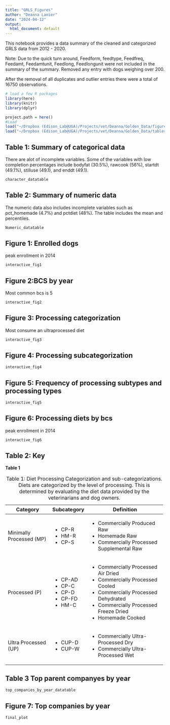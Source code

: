 ```yaml
---
title: "GRLS_Figures"
author: "Deanna Lanier"
date: "2024-04-12"
output:
  html_document: default
---
```


This notebook provides a data summary of the cleaned and categorized GRLS data from 2012 - 2020.

Note: Due to the quick turn around, Feedform, feedtype, Feedfreq, Feedamt, Feedamtunit, Feedlong, Feedlongunit were not included in the summary of the summary. Removed any entry with dogs weighing over 200.

After the removal of all duplicates and outlier entries there were a total of 16750 observations.

```r
# load a few R packages
library(here)
library(knitr)
library(dplyr)
```

```r
project.path = here()
#Load 
load("~/Dropbox (Edison_Lab@UGA)/Projects/vet/Deanna/Golden_Data/figures.RData")
load("~/Dropbox (Edison_Lab@UGA)/Projects/vet/Deanna/Golden_Data/tables.RData")
```

## Table 1: Summary of categorical data

There are alot of incomplete variables. Some of the variables with low completion percentages include bodyfat (30.5%), rawcook (56%), startdt (49.1%), stilluse (49.1), and enddt (49.1).

```r
character_datatable
```

## Table 2: Summary of numeric data

The numeric data also includes incomplete variables such as pct_homemade (4.7%) and pctdiet (48%). The table includes the mean and percentiles.

```r
Numeric_datatable
```

## Figure 1: Enrolled dogs

peak enrollment in 2014

```r
interactive_fig1
```

## Figure 2:BCS by year

Most common bcs is 5

```r
interactive_fig2
```

## Figure 3: Processing categorization

Most consume an ultraprocessed diet

```r
interactive_fig3
```

## Figure 4: Processing subcategorization

```r
interactive_fig4
```

## Figure 5: Frequency of processing subtypes and processing types

```r
interactive_fig5
```

## Figure 6: Processing diets by bcs

peak enrollment in 2014

```r
interactive_fig6
```

## Table 2: Key

**Table 1**

+--------------------------+-----------------+---------------------------------------------+
| **Category**             | **Subcategory** | **Definition**                              |
+==========================+=================+=============================================+
| Minimally Processed (MP) | -   CP-R        | -   Commercially Produced Raw               |
|                          | -   HM-R        | -   Homemade Raw                            |
|                          | -   CP-S        | -   Commercially Processed Supplemental Raw |
+--------------------------+-----------------+---------------------------------------------+
| Processed (P)            | -   CP-AD       | -   Commercially Processed Air Dried        |
|                          | -   CP-C        | -   Commercially Processed Cooled           |
|                          | -   CP-D        | -   Commercially Processed Dehydrated       |
|                          | -   CP-FD       | -   Commercially Processed Freeze Dried     |
|                          | -   HM-C        | -   Homemade Cooked                         |
+--------------------------+-----------------+---------------------------------------------+
| Ultra Processed (UP)     | -   CUP-D       | -   Commercially Ultra-Processed Dry        |
|                          | -   CUP-W       | -   Commercially Ultra-Processed Wet        |
+--------------------------+-----------------+---------------------------------------------+

: Table 1: Diet Processing Categorization and sub-categorizations. Diets are categorized by the level of processing. This is determined by evaluating the diet data provided by the veterinarians and dog owners.

## Table 3 Top parent companyes by year

```r
top_companies_by_year_datatable
```


## Figure 7: Top companies by year

```r

final_plot
```

